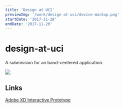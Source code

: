 ```yaml
---
title: 'Design at UCI'
previewImg: '/work/design-at-uci/device-mockup.png'
startDate: '2017-11-28'
endDate: '2017-11-29'
---
```


# design-at-uci

A submission for an band-centered application.

<img src={previewImg} />

## Links

[Adobe XD Interactive Prototype](https://xd.adobe.com/view/7d29404f-3934-4889-972d-1fbb017d6acc/?locale=en-US&x-product=CCHome%2F1.0&guid=a2877e99-b61e-4a3c-b57a-09340e01472b&x-product-location=Recents%3AHome)
